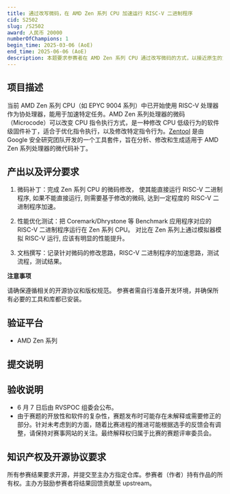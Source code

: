 ```yaml
---
title: 通过改写微码，在 AMD Zen 系列 CPU 加速运行 RISC-V 二进制程序
cid: S2502
slug: /S2502
award: 人民币 20000
numberOfChampions: 1
begin_time: 2025-03-06 (AoE)
end_time: 2025-06-06 (AoE)
description: 本题要求参赛者在 AMD Zen 系列 CPU 通过改写微码的方式，以接近原生的方式运行 RISC-V 二进制或者对 RISC-V 二进制程序进行加速。
---
```



<ChallengesMetaInDoc />


## 项目描述

当前 AMD Zen 系列 CPU（如 EPYC 9004 系列）中已开始使用 RISC-V 处理器作为协处理器，能用于加速特定任务。AMD Zen 系列处理器的微码（Microcode）可以改变 CPU 指令执行方式，是一种修改 CPU 低级行为的软件级固件补丁，适合于优化指令执行，以及修改特定指令行为。​[Zentool](https://github.com/google/security-research/tree/master/pocs/cpus/entrysign/zentool) 是由 Google 安全研究团队开发的一个工具套件，旨在分析、修改和生成适用于 AMD Zen 系列处理器的微代码补丁。

## 产出以及评分要求

1. 微码补丁：完成 Zen 系列 CPU 的微码修改， 使其能直接运行 RISC-V 二进制程序, 如果不能直接运行, 则需要基于修改的微码, 达到一定程度的 RISC-V 二进制程序加速。

2. 性能优化测试：把 Coremark/Dhrystone 等 Benchmark 应用程序对应的 RISC-V 二进制程序运行在 Zen 系列 CPU。 对比在 Zen 系列上通过模拟器模拟 RISC-V 运行, 应该有明显的性能提升。

3. 文档撰写：记录针对微码的修改思路，RISC-V 二进制程序的加速思路，测试流程，测试结果。

**注意事项**

请确保遵循相关的开源协议和版权规范。
参赛者需自行准备开发环境，并确保所有必要的工具和库都已安装。

## 验证平台

- AMD Zen 系列

## 提交说明


<Req submissionRepoUrl="https://github.com/rv2036/rvspoc-S2502-Zens" deadline="2025 年 6 月 7 日 (AoE)" />

## 验收说明

- 6 月 7 日后由 RVSPOC 组委会公布。
- 由于赛题的开放性和软件的复杂性，赛题发布时可能存在未解释或需要修正的部分。针对未考虑到的方面，随着比赛进程的推进可能根据选手的反馈会有调整，请保持对赛事网站的关注。最终解释权归属于比赛的赛题评审委员会。

## 知识产权及开源协议要求

所有参赛结果要求开源，并提交至主办方指定仓库。参赛者（作者）持有作品的所有权。主办方鼓励参赛者将结果回馈贡献至 upstream。

